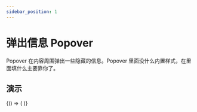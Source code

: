 ```yaml
---
sidebar_position: 1
---
```



# 弹出信息 Popover

Popover 在内容周围弹出一些隐藏的信息。Popover 里面没什么内置样式，在里面填什么主要靠你了。

## 演示

<BrowserOnly>
  {() => (<ThemeProvider>
    <Grid xGap={16} cols={2} style={{
      alignItems: 'flex-start'
    }}>
      <Grid yGap={16} cols={1}>
        <CodeBlock title="基础"
                   code={String(BasicCode)}>
          <Basic />
        </CodeBlock>
        <CodeBlock title="位置"
                   code={String(PositionCode)}>
          <Position />
        </CodeBlock>
      </Grid>
      <Grid yGap={16} cols={1}>
        <CodeBlock title="触发条件"
                   code={String(TriggerCode)}>
          <Trigger />
        </CodeBlock>
      </Grid>
    </Grid>
  </ThemeProvider>)}
</BrowserOnly>